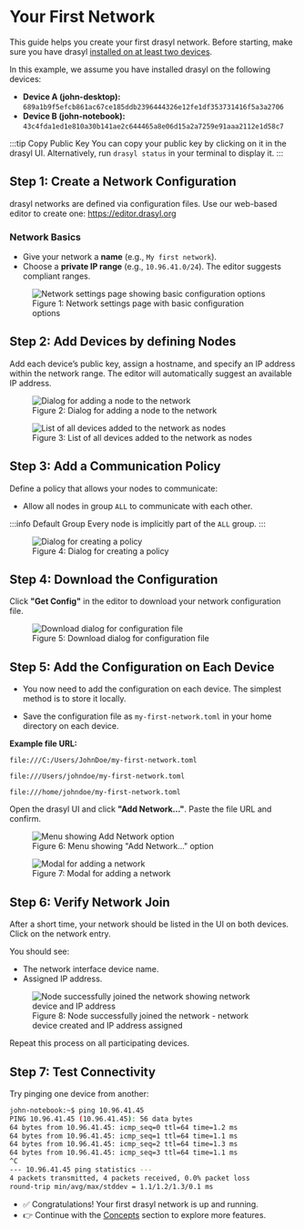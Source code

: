 # Your First Network

This guide helps you create your first drasyl network. Before starting, make sure you have drasyl [installed on at least two devices](./installation).

In this example, we assume you have installed drasyl on the following devices:

* **Device A (john-desktop):** `689a1b9f5efcb861ac67ce185ddb2396444326e12fe1df353731416f5a3a2706`
* **Device B (john-notebook):** `43c4fda1ed1e810a30b141ae2c644465a8e06d15a2a7259e91aaa2112e1d58c7`

:::tip Copy Public Key
You can copy your public key by clicking on it in the drasyl UI.
Alternatively, run `drasyl status` in your terminal to display it.
:::

## Step 1: Create a Network Configuration

drasyl networks are defined via configuration files. Use our web-based editor to create one: https://editor.drasyl.org

### Network Basics

* Give your network a **name** (e.g., `My first network`).
* Choose a **private IP range** (e.g., `10.96.41.0/24`). The editor suggests compliant ranges.

<figure style={{ textAlign: 'center' }}>
  <img
    src="/img/network-settings.png"
    alt="Network settings page showing basic configuration options"
    style={{
      maxWidth: '800px',
      width: '100%',
      borderRadius: '8px',
      boxShadow: '0 4px 16px rgba(0, 0, 0, 0.15)',
      margin: '1rem auto'
    }}
  />
  <figcaption style={{ textAlign: 'center', color: '#666' }}>
    Figure 1: Network settings page with basic configuration options
  </figcaption>
</figure>

## Step 2: Add Devices by defining Nodes

Add each device’s public key, assign a hostname, and specify an IP address within the network range. The editor will automatically suggest an available IP address.

<figure style={{ textAlign: 'center' }}>
  <img
    src="/img/add-node-dialog.png"
    alt="Dialog for adding a node to the network"
    style={{
      maxWidth: '600px',
      width: '100%',
      borderRadius: '8px',
      boxShadow: '0 4px 16px rgba(0, 0, 0, 0.15)',
      margin: '1rem auto'
    }}
  />
  <figcaption style={{ textAlign: 'center', color: '#666' }}>
    Figure 2: Dialog for adding a node to the network
  </figcaption>
</figure>

<figure style={{ textAlign: 'center' }}>
  <img
    src="/img/devices-list.png"
    alt="List of all devices added to the network as nodes"
    style={{
      maxWidth: '700px',
      width: '100%',
      borderRadius: '8px',
      boxShadow: '0 4px 16px rgba(0, 0, 0, 0.15)',
      margin: '1rem auto'
    }}
  />
  <figcaption style={{ textAlign: 'center', color: '#666' }}>
    Figure 3: List of all devices added to the network as nodes
  </figcaption>
</figure>

## Step 3: Add a Communication Policy

Define a policy that allows your nodes to communicate:

* Allow all nodes in group `ALL` to communicate with each other.

:::info Default Group
Every node is implicitly part of the `ALL` group.
:::

<figure style={{ textAlign: 'center' }}>
  <img
    src="/img/create-policy-dialog.png"
    alt="Dialog for creating a policy"
    style={{
      maxWidth: '650px',
      width: '100%',
      borderRadius: '8px',
      boxShadow: '0 4px 16px rgba(0, 0, 0, 0.15)',
      margin: '1rem auto'
    }}
  />
  <figcaption style={{ textAlign: 'center', color: '#666' }}>
    Figure 4: Dialog for creating a policy
  </figcaption>
</figure>

## Step 4: Download the Configuration

Click **"Get Config"** in the editor to download your network configuration file.

<figure style={{ textAlign: 'center' }}>
  <img
    src="/img/download-dialog.png"
    alt="Download dialog for configuration file"
    style={{
      maxWidth: '650px',
      width: '100%',
      borderRadius: '8px',
      boxShadow: '0 4px 16px rgba(0, 0, 0, 0.15)',
      margin: '1rem auto'
    }}
  />
  <figcaption style={{ textAlign: 'center', color: '#666' }}>
    Figure 5: Download dialog for configuration file
  </figcaption>
</figure>

## Step 5: Add the Configuration on Each Device

* You now need to add the configuration on each device. The simplest method is to store it locally.

* Save the configuration file as `my-first-network.toml` in your home directory on each device.

**Example file URL:**


<Tabs>
  <TabItem value="windows" label="Windows" default>

```
file:///C:/Users/JohnDoe/my-first-network.toml
```

  </TabItem>
  <TabItem value="macos" label="macOS">

```
file:///Users/johndoe/my-first-network.toml
```

  </TabItem>
  <TabItem value="linux" label="Linux">

```
file:///home/johndoe/my-first-network.toml
```

  </TabItem>
</Tabs>

Open the drasyl UI and click **"Add Network…"**. Paste the file URL and confirm.

<figure style={{ textAlign: 'center' }}>
  <img
    src="/img/add-network-menu.png"
    alt="Menu showing Add Network option"
    style={{
      maxWidth: '650px',
      width: '100%',
      borderRadius: '8px',
      boxShadow: '0 4px 16px rgba(0, 0, 0, 0.15)',
      margin: '1rem auto'
    }}
  />
  <figcaption style={{ textAlign: 'center', color: '#666' }}>
    Figure 6: Menu showing "Add Network..." option
  </figcaption>
</figure>

<figure style={{ textAlign: 'center' }}>
  <img
    src="/img/add-network-modal.png"
    alt="Modal for adding a network"
    style={{
      maxWidth: '600px',
      width: '100%',
      borderRadius: '8px',
      boxShadow: '0 4px 16px rgba(0, 0, 0, 0.15)',
      margin: '1rem auto'
    }}
  />
  <figcaption style={{ textAlign: 'center', color: '#666' }}>
    Figure 7: Modal for adding a network
  </figcaption>
</figure>

## Step 6: Verify Network Join

After a short time, your network should be listed in the UI on both devices. Click on the network entry.

You should see:
* The network interface device name.
* Assigned IP address.

<figure style={{ textAlign: 'center' }}>
  <img
    src="/img/network-joined.png"
    alt="Node successfully joined the network showing network device and IP address"
    style={{
      maxWidth: '800px',
      width: '100%',
      borderRadius: '8px',
      boxShadow: '0 4px 16px rgba(0, 0, 0, 0.15)',
      margin: '1rem auto'
    }}
  />
  <figcaption style={{ textAlign: 'center', color: '#666' }}>
    Figure 8: Node successfully joined the network - network device created and IP address assigned
  </figcaption>
</figure>

Repeat this process on all participating devices.

## Step 7: Test Connectivity

Try pinging one device from another:

```bash
john-notebook:~$ ping 10.96.41.45
PING 10.96.41.45 (10.96.41.45): 56 data bytes
64 bytes from 10.96.41.45: icmp_seq=0 ttl=64 time=1.2 ms
64 bytes from 10.96.41.45: icmp_seq=1 ttl=64 time=1.1 ms
64 bytes from 10.96.41.45: icmp_seq=2 ttl=64 time=1.3 ms
64 bytes from 10.96.41.45: icmp_seq=3 ttl=64 time=1.1 ms
^C
--- 10.96.41.45 ping statistics ---
4 packets transmitted, 4 packets received, 0.0% packet loss
round-trip min/avg/max/stddev = 1.1/1.2/1.3/0.1 ms
```

* ✅ Congratulations! Your first drasyl network is up and running.
* 👉 Continue with the [Concepts](../concepts) section to explore more features.